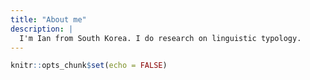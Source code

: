 ```yaml
---
title: "About me"
description: |
  I'm Ian from South Korea. I do research on linguistic typology.
---
```


```r
knitr::opts_chunk$set(echo = FALSE)
```


